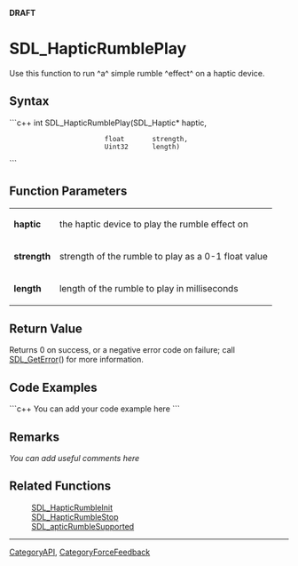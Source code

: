 <!-- pragma section-numbers off -->
<!-- pragma camelcase off -->
'''DRAFT'''

= SDL_HapticRumblePlay =
Use this function to run ^a^ simple rumble ^effect^ on a haptic device.


== Syntax ==
```c++
int SDL_HapticRumblePlay(SDL_Haptic* haptic,
                         float       strength,
                         Uint32      length)
```

== Function Parameters ==
{|
|'''haptic'''
|the haptic device to play the rumble effect on
|-
|'''strength'''
|strength of the rumble to play as a 0-1 float value
|-
|'''length'''
|length of the rumble to play in milliseconds
|}

== Return Value ==
Returns 0 on success, or a negative error code on failure; call [[SDL_GetError]]() for more information.

== Code Examples ==
```c++
You can add your code example here
```

== Remarks ==
''You can add useful comments here''

== Related Functions ==
:[[SDL_HapticRumbleInit]]
:[[SDL_HapticRumbleStop]]
:[[SDL_apticRumbleSupported]]

----
[[CategoryAPI]], [[CategoryForceFeedback]]
